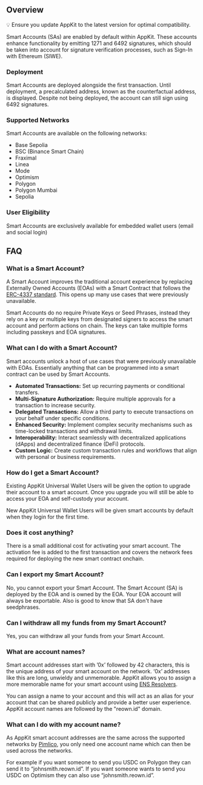 ## Overview

<Info>
💡 Ensure you update AppKit to the latest version for optimal compatibility.
</Info>

Smart Accounts (SAs) are enabled by default within AppKit. These accounts enhance functionality by emitting 1271 and 6492 signatures, which should be taken into account for signature verification processes, such as Sign-In with Ethereum (SIWE).

### Deployment

Smart Accounts are deployed alongside the first transaction. Until deployment, a precalculated address, known as the counterfactual address, is displayed. Despite not being deployed, the account can still sign using 6492 signatures.

### Supported Networks

Smart Accounts are available on the following networks:

- Base Sepolia
- BSC (Binance Smart Chain)
- Fraximal
- Linea
- Mode
- Optimism
- Polygon
- Polygon Mumbai
- Sepolia

### User Eligibility

Smart Accounts are exclusively available for embedded wallet users (email and social login)

## FAQ

### What is a Smart Account?

A Smart Account improves the traditional account experience by replacing Externally Owned Accounts (EOAs) with a Smart Contract that follows the [ERC-4337 standard](https://eips.ethereum.org/EIPS/eip-4337). This opens up many use cases that were previously unavailable. 

Smart Accounts do no require Private Keys or Seed Phrases, instead they rely on a key or multiple keys from designated signers to access the smart account and perform actions on chain. The keys can take multiple forms including passkeys and EOA signatures.

### What can I do with a Smart Account?

Smart accounts unlock a host of use cases that were previously unavailable with EOAs. Essentially anything that can be programmed into a smart contract can be used by Smart Accounts.

- **Automated Transactions:** Set up recurring payments or conditional transfers.
- **Multi-Signature Authorization:** Require multiple approvals for a transaction to increase security.
- **Delegated Transactions:** Allow a third party to execute transactions on your behalf under specific conditions.
- **Enhanced Security:** Implement complex security mechanisms such as time-locked transactions and withdrawal limits.
- **Interoperability:** Interact seamlessly with decentralized applications (dApps) and decentralized finance (DeFi) protocols.
- **Custom Logic:** Create custom transaction rules and workflows that align with personal or business requirements.

### How do I get a Smart Account?

Existing AppKit Universal Wallet Users will be given the option to upgrade their account to a smart account. Once you upgrade you will still be able to access your EOA and self-custody your account. 

New AppKit Universal Wallet Users will be given smart accounts by default when they login for the first time.

### Does it cost anything?

There is a small additional cost for activating your smart account. The activation fee is added to the first transaction and covers the network fees required for deploying the new smart contract onchain.

### Can I export my Smart Account?

No, you cannot export your Smart Account. The Smart Account (SA) is deployed by the EOA and is owned by the EOA. Your EOA account will always be exportable.
Also is good to know that SA don't have seedphrases.

### Can I withdraw all my funds from my Smart Account?

Yes, you can withdraw all your funds from your Smart Account.

### What are account names?

Smart account addresses start with ’0x’ followed by 42 characters, this is the unique address of your smart account on the network. ‘0x’ addresses like this are long, unwieldy and unmemorable. AppKit allows you to assign a more memorable name for your smart account using [ENS Resolvers](https://docs.ens.domains/resolvers/ccip-read). 

You can assign a name to your account and this will act as an alias for your account that can be shared publicly and provide a better user experience. AppKit account names are followed by the "reown.id" domain. 

### What can I do with my account name?

As AppKit smart account addresses are the same across the supported networks by [Pimlico](https://docs.pimlico.io/infra/platform/supported-chains), you only need one account name which can then be used across the networks. 

For example if you want someone to send you USDC on Polygon they can send it to “johnsmith.reown.id”. If you want someone wants to send you USDC on Optimism they can also use “johnsmith.reown.id”.